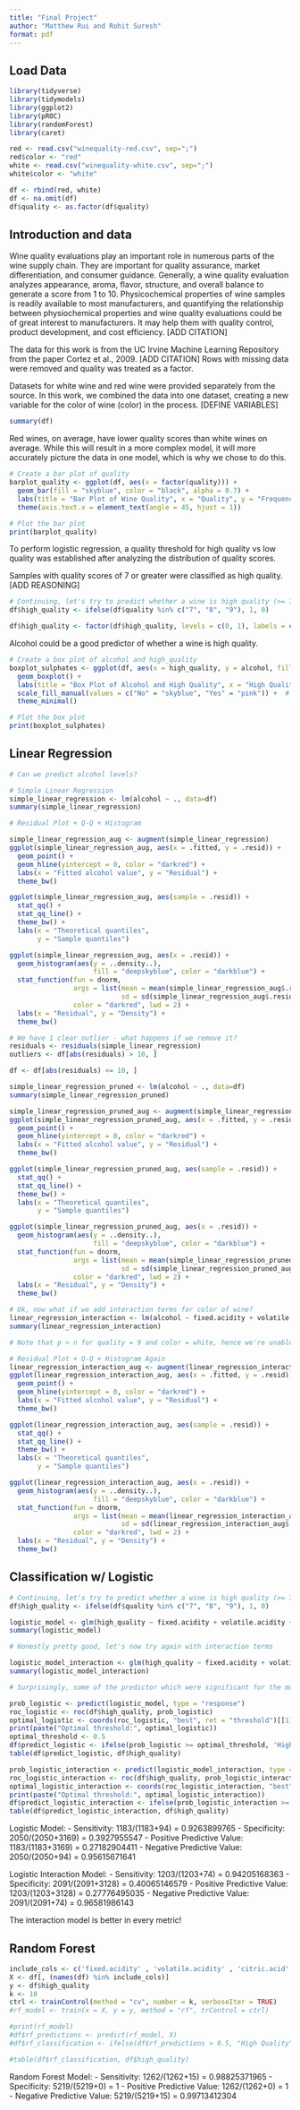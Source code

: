 ```yaml
---
title: "Final Project"
author: "Matthew Rui and Rohit Suresh"
format: pdf
---
```


## Load Data
```r
library(tidyverse)
library(tidymodels)
library(ggplot2)
library(pROC)
library(randomForest)
library(caret)

red <- read.csv("winequality-red.csv", sep=";")
red$color <- "red"
white <- read.csv("winequality-white.csv", sep=";")
white$color <- "white"

df <- rbind(red, white)
df <- na.omit(df)
df$quality <- as.factor(df$quality)
```

## Introduction and data

Wine quality evaluations play an important role in numerous parts of the wine supply chain. They are important for quality assurance, market differentiation, and consumer guidance. Generally, a wine quality evaluation analyzes appearance, aroma, flavor, structure, and overall balance to generate a score from 1 to 10. Physicochemical properties of wine samples is readily available to most manufacturers, and quantifying the relationship between physiochemical properties and wine quality evaluations could be of great interest to manufacturers. It may help them with quality control, product development, and cost efficiency. [ADD CITATION]

The data for this work is from the UC Irvine Machine Learning Repository from the paper Cortez et al., 2009. [ADD CITATION] Rows with missing data were removed and quality was treated as a factor. 

Datasets for white wine and red wine were provided separately from the source. In this work, we combined the data into one dataset, creating a new variable for the color of wine (color) in the process. [DEFINE VARIABLES]


```r
summary(df)
```

Red wines, on average, have lower quality scores than white wines on average. While this will result in a more complex model, it will more accurately picture the data in one model, which is why we chose to do this.

```r
# Create a bar plot of quality
barplot_quality <- ggplot(df, aes(x = factor(quality))) +
  geom_bar(fill = "skyblue", color = "black", alpha = 0.7) +
  labs(title = "Bar Plot of Wine Quality", x = "Quality", y = "Frequency") +
  theme(axis.text.x = element_text(angle = 45, hjust = 1))

# Plot the bar plot
print(barplot_quality)
```

To perform logistic regression, a quality threshold for high quality vs low quality was established after analyzing the distribution of quality scores. 



Samples with quality scores of 7 or greater were classified as high quality. [ADD REASONING]

``` r
# Continuing, let's try to predict whether a wine is high quality (>= 7).
df$high_quality <- ifelse(df$quality %in% c("7", "8", "9"), 1, 0)

df$high_quality <- factor(df$high_quality, levels = c(0, 1), labels = c("No", "Yes"))
```

Alcohol could be a good predictor of whether a wine is high quality.

``` r
# Create a box plot of alcohol and high_quality
boxplot_sulphates <- ggplot(df, aes(x = high_quality, y = alcohol, fill = high_quality)) +
  geom_boxplot() +
  labs(title = "Box Plot of Alcohol and High Quality", x = "High Quality", y = "Alcohol") +
  scale_fill_manual(values = c("No" = "skyblue", "Yes" = "pink")) +  # Custom colors for the fill
  theme_minimal()

# Plot the box plot
print(boxplot_sulphates)
```

## Linear Regression
```r

# Can we predict alcohol levels?

# Simple Linear Regression
simple_linear_regression <- lm(alcohol ~ ., data=df)
summary(simple_linear_regression)

# Residual Plot + Q-Q + Histogram

simple_linear_regression_aug <- augment(simple_linear_regression)
ggplot(simple_linear_regression_aug, aes(x = .fitted, y = .resid)) + 
  geom_point() + 
  geom_hline(yintercept = 0, color = "darkred") + 
  labs(x = "Fitted alcohol value", y = "Residual") + 
  theme_bw()

ggplot(simple_linear_regression_aug, aes(sample = .resid)) +
  stat_qq() + 
  stat_qq_line() + 
  theme_bw() + 
  labs(x = "Theoretical quantiles", 
       y = "Sample quantiles")

ggplot(simple_linear_regression_aug, aes(x = .resid)) + 
  geom_histogram(aes(y = ..density..), 
                     fill = "deepskyblue", color = "darkblue") + 
  stat_function(fun = dnorm, 
                args = list(mean = mean(simple_linear_regression_aug$.resid),
                            sd = sd(simple_linear_regression_aug$.resid)),
                color = "darkred", lwd = 2) +
  labs(x = "Residual", y = "Density") + 
  theme_bw()

# We have 1 clear outlier - what happens if we remove it?
residuals <- residuals(simple_linear_regression)
outliers <- df[abs(residuals) > 10, ]

df <- df[abs(residuals) <= 10, ]

simple_linear_regression_pruned <- lm(alcohol ~ ., data=df)
summary(simple_linear_regression_pruned)

simple_linear_regression_pruned_aug <- augment(simple_linear_regression_pruned)
ggplot(simple_linear_regression_pruned_aug, aes(x = .fitted, y = .resid)) + 
  geom_point() + 
  geom_hline(yintercept = 0, color = "darkred") + 
  labs(x = "Fitted alcohol value", y = "Residual") + 
  theme_bw()

ggplot(simple_linear_regression_pruned_aug, aes(sample = .resid)) +
  stat_qq() + 
  stat_qq_line() + 
  theme_bw() + 
  labs(x = "Theoretical quantiles", 
       y = "Sample quantiles")

ggplot(simple_linear_regression_pruned_aug, aes(x = .resid)) + 
  geom_histogram(aes(y = ..density..), 
                     fill = "deepskyblue", color = "darkblue") + 
  stat_function(fun = dnorm, 
                args = list(mean = mean(simple_linear_regression_pruned_aug$.resid),
                            sd = sd(simple_linear_regression_pruned_aug$.resid)),
                color = "darkred", lwd = 2) +
  labs(x = "Residual", y = "Density") + 
  theme_bw()

# Ok, now what if we add interaction terms for color of wine?
linear_regression_interaction <- lm(alcohol ~ fixed.acidity + volatile.acidity + citric.acid + residual.sugar + chlorides + free.sulfur.dioxide + total.sulfur.dioxide + density + pH + sulphates + quality + color + color*fixed.acidity + color*volatile.acidity + color*citric.acid + color*residual.sugar + color*chlorides + color*free.sulfur.dioxide + color*total.sulfur.dioxide + color*density + color*pH + color*sulphates + color*quality, data=df)
summary(linear_regression_interaction)

# Note that p > n for quality = 9 and color = white, hence we're unable to obtain estimates.

# Residual Plot + Q-Q + Histogram Again
linear_regression_interaction_aug <- augment(linear_regression_interaction)
ggplot(linear_regression_interaction_aug, aes(x = .fitted, y = .resid)) + 
  geom_point() + 
  geom_hline(yintercept = 0, color = "darkred") + 
  labs(x = "Fitted alcohol value", y = "Residual") + 
  theme_bw()

ggplot(linear_regression_interaction_aug, aes(sample = .resid)) +
  stat_qq() + 
  stat_qq_line() + 
  theme_bw() + 
  labs(x = "Theoretical quantiles", 
       y = "Sample quantiles")

ggplot(linear_regression_interaction_aug, aes(x = .resid)) + 
  geom_histogram(aes(y = ..density..), 
                     fill = "deepskyblue", color = "darkblue") + 
  stat_function(fun = dnorm, 
                args = list(mean = mean(linear_regression_interaction_aug$.resid),
                            sd = sd(linear_regression_interaction_aug$.resid)),
                color = "darkred", lwd = 2) +
  labs(x = "Residual", y = "Density") + 
  theme_bw()
```

## Classification w/ Logistic
```r

# Continuing, let's try to predict whether a wine is high quality (>= 7, arbitrary cutoff).
df$high_quality <- ifelse(df$quality %in% c("7", "8", "9"), 1, 0)

logistic_model <- glm(high_quality ~ fixed.acidity + volatile.acidity + citric.acid + residual.sugar + chlorides + free.sulfur.dioxide + total.sulfur.dioxide + density + pH + sulphates + alcohol + color, data=df, family="binomial")
summary(logistic_model)

# Honestly pretty good, let's now try again with interaction terms

logistic_model_interaction <- glm(high_quality ~ fixed.acidity + volatile.acidity + citric.acid + residual.sugar + chlorides + free.sulfur.dioxide + total.sulfur.dioxide + density + pH + sulphates + alcohol + color + color*fixed.acidity + color*volatile.acidity + color*citric.acid + color*residual.sugar + color*chlorides + color*free.sulfur.dioxide + color*total.sulfur.dioxide + color*density + color*pH + color*sulphates + color*alcohol, data=df, family="binomial")
summary(logistic_model_interaction)

# Surprisingly, some of the predictor which were significant for the model w/o interaction terms are no longer significant. Let's see which model is a better classifier then.

prob_logistic <- predict(logistic_model, type = "response")
roc_logistic <- roc(df$high_quality, prob_logistic)
optimal_logistic <- coords(roc_logistic, "best", ret = "threshold")[[1]]
print(paste("Optimal threshold:", optimal_logistic))
optimal_threshold <- 0.5
df$predict_logistic <- ifelse(prob_logistic >= optimal_threshold, 'High Quality', 'Low Quality')
table(df$predict_logistic, df$high_quality)

prob_logistic_interaction <- predict(logistic_model_interaction, type = "response")
roc_logistic_interaction <- roc(df$high_quality, prob_logistic_interaction)
optimal_logistic_interaction <- coords(roc_logistic_interaction, "best", ret = "threshold")[[1]]
print(paste("Optimal threshold:", optimal_logistic_interaction))
df$predict_logistic_interaction <- ifelse(prob_logistic_interaction >= optimal_threshold, 'High Quality', 'Low Quality')
table(df$predict_logistic_interaction, df$high_quality)

```
Logistic Model:
- Sensitivity: 1183/(1183+94) = 0.9263899765
- Specificity: 2050/(2050+3169) = 0.3927955547
- Positive Predictive Value: 1183/(1183+3169) = 0.27182904411
- Negative Predictive Value: 2050/(2050+94) = 0.95615671641

Logistic Interaction Model:
- Sensitivity: 1203/(1203+74) = 0.94205168363
- Specificity: 2091/(2091+3128) = 0.40065146579
- Positive Predictive Value: 1203/(1203+3128) = 0.27776495035
- Negative Predictive Value: 2091/(2091+74) = 0.96581986143

The interaction model is better in every metric!

## Random Forest

```r

include_cols <- c('fixed.acidity' , 'volatile.acidity' , 'citric.acid' , 'residual.sugar' , 'chlorides' , 'free.sulfur.dioxide' , 'total.sulfur.dioxide' , 'density' , 'pH' , 'sulphates' , 'alcohol' , 'color')
X <- df[, (names(df) %in% include_cols)]  
y <- df$high_quality
k <- 10
ctrl <- trainControl(method = "cv", number = k, verboseIter = TRUE)
#rf_model <- train(x = X, y = y, method = "rf", trControl = ctrl)

#print(rf_model)
#df$rf_predictions <- predict(rf_model, X)
#df$rf_classification <- ifelse(df$rf_predictions > 0.5, "High Quality", "Low Quality")

#table(df$rf_classification, df$high_quality)

```
Random Forest Model:
- Sensitivity: 1262/(1262+15) = 0.98825371965
- Specificity: 5219/(5219+0) = 1
- Positive Predictive Value: 1262/(1262+0) = 1
- Negative Predictive Value: 5219/(5219+15) = 0.99713412304
